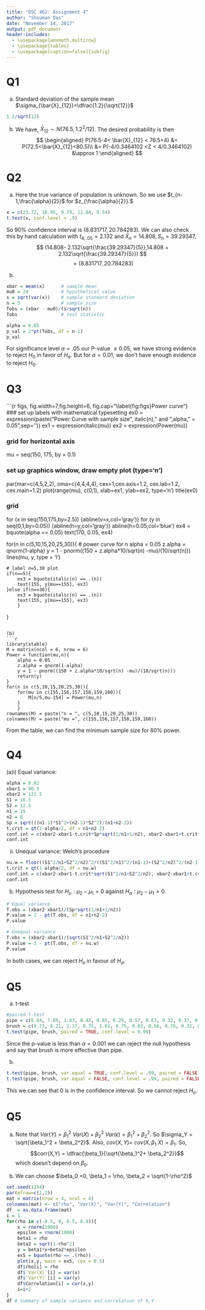 ```yaml
---
title: "DSC 462: Assignment 4"
author: "Shouman Das"
date: "November 14, 2017"
output: pdf_document
header-includes:
  - \usepackage{amsmath,multirow}
  - \usepackage{tables}
  - \usepackage[caption=false]{subfig}
---
```


# Q1

(a) Standard deviation of the sample mean  $\sigma_{\bar{X}_{12}}=\dfrac{1.2}{\sqrt{12}}$ 
```r
1.2/sqrt(12)
```

(b) We have, $\bar{X}_{12} \sim N(76.5,1.2^2/12)$. The desired probability is then 
$$
\begin{aligned}
P(76.5-4< \bar{X}_{12} < 76.5+4) &= P(72.5<\bar{X}_{12}<80.5)\\
&= P(-4/0.3464102 <Z < 4/0.3464102)
&\approx 1
\end{aligned}
$$

# Q2
(a) Here the true variance of population is unknown. So we use $t_{n-1,\frac{\alpha}{2}}$ for $z_{\frac{\alpha}{2}}.$

```r
x = c(23.72, 18.95, 9.79, 12.04, 9.54)
t.test(x, conf.level = .9)
```
So 90% confidence interval is $(8.831717, 20.784283)$. We can also check this by hand calculation with $t_{4,.05}= 2.132$ and $\bar X_n = 14.808, S_n = 39.29347$, 
$$
(14.808- 2.132\sqrt{\frac{39.29347}{5}},14.808 + 2.132\sqrt{\frac{39.29347}{5}})
$$
$$
=(8.831717, 20.784283)
$$

\newpage
(b)
```r
xbar = mean(x)      # sample mean
mu0 = 24            # hypothetical value
s = sqrt(var(x))    # sample standard deviation 
n = 5               # sample size
Tobs = (xbar - mu0)/(s/sqrt(n)) 
Tobs                # test statistic
```

```r
alpha = 0.05
p_val = 2*pt(Tobs, df = n-1)
p_val
```
For significance level $\alpha = .05$ our P-value $\leq 0.05$, we have strong evidence to reject $H_0$ in favor of $H_a$. But for $\alpha = 0.01$, we don't have enough evidence to reject $H_0$.

# Q3 
```{r figs, fig.width=7,fig.height=6, fig.cap="\\label{fig:figs}Power curve"}
### set up labels with mathematical typesetting
ex0 = expression(paste("Power Curve with sample size ",
italic(n)," and ",alpha," = 0.05",sep=''))
ex1 = expression(italic(mu))
ex2 = expression(Power(mu))

### grid for horizontal axis
mu = seq(150, 175, by = 0.1)

### set up graphics window, draw empty plot (type='n')
par(mar=c(4,5,2,2), oma=c(4,4,4,4), cex=1,cex.axis=1.2, cex.lab=1.2, cex.main=1.2)
plot(range(mu), c(0,1), xlab=ex1, ylab=ex2, type='n')
title(ex0)

### grid
for (x in seq(150,175,by=2.5)) {abline(v=x,col='gray')}
for (y in seq(0,1,by=0.05)) {abline(h=y,col='gray')}
abline(h=0.05,col='blue')
ex4 = bquote(alpha == 0.05)
text(170, 0.05, ex4)

for(n in c(5,10,15,20,25,30)){
    # power curve for n
    alpha = 0.05
    z.alpha = qnorm(1-alpha)
    y = 1 - pnorm((150 + z.alpha*10/sqrt(n) -mu)/(10/sqrt(n)))
    lines(mu, y, type = 'l')
    
    # label n=5,30 plot
    if(n==5){
        ex3 = bquote(italic(n) == .(n))
        text(155, y[mu==155], ex3)
    }else if(n==30){
        ex3 = bquote(italic(n) == .(n))
        text(155, y[mu==155], ex3)
        }
}

```

(b) 
```r
library(xtable)
M = matrix(ncol = 6, nrow = 6)
Power = function(mu,n){
    alpha = 0.05
    z.alpha = qnorm(1-alpha)
    y = 1 - pnorm((150 + z.alpha*10/sqrt(n) -mu)/(10/sqrt(n)))
    return(y)
}
for(n in c(5,10,15,20,25,30)){
    for(mu in c(155,156,157,158,159,160)){
        M[n/5,mu-154] = Power(mu,n)
    }
    }
rownames(M) = paste("n = ", c(5,10,15,20,25,30))
colnames(M) = paste("mu =", c(155,156,157,158,159,160))
```


\begin{table}[ht]
\centering
$\mu$\\
\begin{tabular}{r|rrrrrr}
 
 \hline
 
 n&  155 &  156 & 157 &  158 &  159 &  160 \\ 
  \hline
 5 & 0.2992 & 0.3809 & 0.4683 & 0.5573 & 0.6434 & 0.7228 \\ 
   10 & 0.4746 & 0.5997 & 0.7152 & 0.8119 & 0.8852 & 0.9354 \\ 
   15 & 0.6147 & 0.7514 & 0.8568 & 0.9270 & 0.9672 & 0.9871 \\ 
   20 & 0.7228 & 0.8505 & 0.9313 & 0.9734 & 0.9913 & 0.9977 \\ 
   25 & 0.8038 & 0.9123 & 0.9682 & 0.9907 & 0.9978 & 0.9996 \\ 
   30 & 0.8630 & 0.9497 & 0.9857 & 0.9969 & 0.9995 & 0.9999 \\ 
   \hline
\end{tabular}
\end{table}

From the table, we can find the minimum sample size for 80% power. 

\begin{table}[ht]
\centering
\begin{tabular}{r|rrrrrr}
 \hline
 &  155 &  156 & 157 &  158 &  159 &  160 \\ 
  \hline
 \text{Min size for .8 power} & 25 & 20 & 15 & 10 & 10 & 10\\
   \hline
\end{tabular}
\end{table}

# Q4 
(a)i) Equal variance: 
```r
alpha = 0.02
xbar1 = 96.3
xbar2 = 121.5
S1 = 16.5
S2 = 12.5
n1 = 15
n2 = 8
Sp = sqrt(((n1-1)*S1^2+(n2-1)*S2^2)/(n1+n2-2))
t.crit = qt(1-alpha/2, df = n1+n2-2)
conf.int = c(xbar2-xbar1-t.crit*Sp*sqrt(1/n1+1/n2), xbar2-xbar1+t.crit*Sp*sqrt(1/n1+1/n2))
conf.int
```
ii) Unequal variance: Welch's procedure
```r
nu.w = floor((S1^2/n1+S2^2/n2)^2/((S1^2/n1)^2/(n1-1)+(S2^2/n2)^2/(n2-1)))
t.crit = qt(1-alpha/2, df = nu.w)
conf.int = c(xbar2-xbar1-t.crit*sqrt(S1^2/n1+S2^2/n2), xbar2-xbar1+t.crit*sqrt(S1^2/n1+S2^2/n2))
conf.int

```
(b) Hypothesis test for $H_o: \mu_2-\mu_1=0$ against $H_a:\mu_2-\mu_1>0$.
```r
# Equal variance
T.obs = (xbar2-xbar1)/(Sp*sqrt(1/n1+1/n2))
P.value = 1 - pt(T.obs, df = n1+n2-2)
P.value

# Unequal variance
T.obs = (xbar2-xbar1)/(sqrt(S1^2/n1+S2^2/n2))
P.value = 1 - pt(T.obs, df = nu.w)
P.value

```

In both cases, we can reject $H_o$ in favour of $H_a$.

# Q5
(a) t-test

```r
#paired t-test
pipe = c(6.64, 7.89, 1.83, 0.42, 0.85, 0.29, 0.57, 0.63, 0.32, 0.37, 0.00, 0.11, 4.86, 1.80, 0.23, 0.58)
brush = c(9.73, 8.21, 2.17, 0.75, 1.61, 0.75, 0.83, 0.56, 0.76, 0.32, 0.48, 0.52, 5.38, 2.33, 0.91, 0.79)
t.test(pipe, brush, paired = TRUE, conf.level = 0.99)
```
Since the p-value is less than $\alpha = 0.001$ we can reject the null hypothesis and say that brush is more effective than pipe. 

(b) 
```r
t.test(pipe, brush, var.equal = TRUE, conf.level = .99, paired = FALSE)
t.test(pipe, brush, var.equal = FALSE, conf.level = .99, paired = FALSE)
```
This we can see that $0$ is in the confidence interval. So we cannot reject $H_o$.

# Q5
(a) Note that $Var(Y) = \beta_1^2\ Var(X) + \beta_2^2\ Var(\epsilon) = \beta_1^2 + \beta_2^2$. So $\sigma_Y = \sqrt{\beta_1^2 + \beta_2^2}$. Also,
$cov(X,Y) =\ cov(X,\beta_1 \ X) = \beta_1$. So,
$$corr(X,Y) = \dfrac{\beta_1}{\sqrt{\beta_1^2+ \beta_2^2}}$$
which doesn't depend on $\beta_0$.

(b) We can choose $\beta_0 =0, \beta_1 = \rho, \beta_2 = \sqrt{1-\rho^2}$
\newpage
```r
set.seed(1234)
par(mfrow=c(2,2))
mat = matrix(nrow = 4, ncol = 4)
colnames(mat) <- c("rho", "Var(X)", "Var(Y)", "Correlation")
df  = as.data.frame(mat)
i = 1
for(rho in c(-0.5, 0, 0.5, 0.9)){
    x = rnorm(1000)
    epsilon = rnorm(1000)
    beta1 = rho
    beta2 = sqrt(1-rho^2)
    y = beta1*x+beta2*epsilon
    ex5 = bquote(rho == .(rho))
    plot(x,y, main = ex5, cex = 0.5)
    df$rho[i] = rho
    df$`Var(X)`[i] = var(x)
    df$`Var(Y)`[i] = var(y)
    df$Correlation[i] = cor(x,y)
    i=i+1
}
df # Summary of sample variance and correlation of X,Y
```

